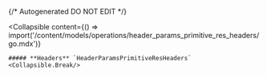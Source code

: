 {/* Autogenerated DO NOT EDIT  */}

<Collapsible
    content={() => import('/content/models/operations/header_params_primitive_res_headers/go.mdx')}
>
    ##### **Headers** `HeaderParamsPrimitiveResHeaders`
    <Collapsible.Break/>
</Collapsible>

